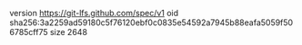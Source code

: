 version https://git-lfs.github.com/spec/v1
oid sha256:3a2259ad59180c5f76120ebf0c0835e54592a7945b88eafa5059f506785cff75
size 2648
